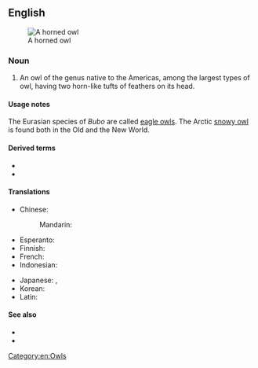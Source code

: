 ==English==
[[Image:Bubo virginianusDO1908P01CA.JPG|thumb|A horned owl]]

===Noun===
{{en-noun}}

# An owl of the genus ''{{l|mul|Bubo}}'' native to the Americas, among the largest types of owl, having two horn-like tufts of feathers on its head.

====Usage notes====
The Eurasian species of ''Bubo'' are called [[eagle owl|eagle owls]]. The Arctic [[snowy owl]] is found both in the Old and the New World.

====Derived terms====
* {{l|en|great horned owl}}
* {{vern|lesser horned owl}}

====Translations====
{{trans-top|New World member of the genus ''Bubo''}}
* Chinese:
*: Mandarin: {{t+|cmn|猫头鹰|tr=māotóuyīng (貓頭鷹) }}
* Esperanto: {{t+|eo|gufo}}
* Finnish: {{t+|fi|huuhkaja}}
* French: {{t+|fr|hibou|m}}
* Indonesian: {{t|id|burung hantu bertanduk}}
{{trans-mid}}
* Japanese: {{t|ja|木菟|tr=mimizuku|sc=Jpan}}, {{t+|ja|ミミズク|tr=mimizuku|sc=Jpan}}
* Korean: {{t+|ko|부엉이|sc=Kore}}
* Latin: {{t|la|asio|m}}
{{trans-bottom}}

====See also====
* {{pedialite}}
* {{specieslite|Bubo}}

[[Category:en:Owls]]